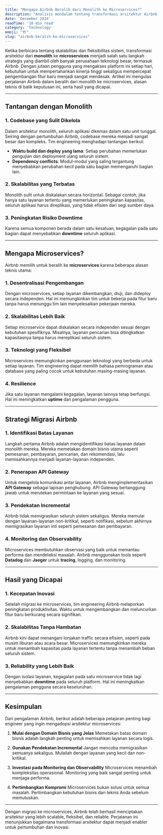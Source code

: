 ```yaml
---
title: "Mengapa Airbnb Beralih dari Monolith ke Microservices?"
description: "Analisis mendalam tentang transformasi arsitektur Airbnb dari monolith ke microservices berdasarkan fakta dan data."
date: 'December 2024'
readTime: '10 min read'
category: 'Technology'
emoji: "🏗️"
slug: "airbnb-beralih-ke-microservices"
---
```


Ketika berbicara tentang skalabilitas dan fleksibilitas sistem, transformasi arsitektur dari **monolith** ke **microservices** menjadi salah satu langkah strategis yang diambil oleh banyak perusahaan teknologi besar, termasuk Airbnb. Dengan jutaan pengguna yang mengakses platform ini setiap hari, kebutuhan untuk mempertahankan kinerja tinggi sekaligus mempercepat pengembangan fitur baru menjadi sangat mendesak. Artikel ini mengulas perjalanan Airbnb dalam beralih dari monolith ke microservices, alasan teknis di balik keputusan ini, serta hasil yang dicapai.

---

## Tantangan dengan Monolith

### 1. **Codebase yang Sulit Dikelola**
Dalam arsitektur monolith, seluruh aplikasi dikemas dalam satu unit tunggal. Seiring dengan pertumbuhan Airbnb, codebase mereka menjadi sangat besar dan kompleks. Tim engineering menghadapi tantangan berikut:
- **Waktu build dan deploy yang lama**: Setiap perubahan memerlukan pengujian dan deployment ulang seluruh sistem.
- **Dependency conflicts**: Modul-modul yang saling tergantung menyebabkan perubahan kecil pada satu bagian memengaruhi bagian lain.

### 2. **Skalabilitas yang Terbatas**
Monolith sulit untuk diskalakan secara horizontal. Sebagai contoh, jika hanya satu layanan tertentu yang memerlukan peningkatan kapasitas, seluruh aplikasi harus direplikasi, yang tidak efisien dari segi sumber daya.

### 3. **Peningkatan Risiko Downtime**
Karena semua komponen berada dalam satu kesatuan, kegagalan pada satu bagian dapat menyebabkan **downtime** seluruh aplikasi.

---

## Mengapa Microservices?

Airbnb memilih untuk beralih ke **microservices** karena beberapa alasan teknis utama:

### 1. **Desentralisasi Pengembangan**
Dengan microservices, setiap layanan dikembangkan, diuji, dan dideploy secara independen. Hal ini memungkinkan tim untuk bekerja pada fitur baru tanpa harus menunggu tim lain menyelesaikan pekerjaan mereka.

### 2. **Skalabilitas Lebih Baik**
Setiap microservice dapat diskalakan secara independen sesuai dengan kebutuhan spesifiknya. Misalnya, layanan pencarian bisa ditingkatkan kapasitasnya tanpa harus mereplikasi seluruh sistem.

### 3. **Teknologi yang Fleksibel**
Microservices memungkinkan penggunaan teknologi yang berbeda untuk setiap layanan. Tim engineering dapat memilih bahasa pemrograman atau database yang paling cocok untuk kebutuhan masing-masing layanan.

### 4. **Resilience**
Jika satu layanan mengalami kegagalan, layanan lainnya tetap berfungsi. Hal ini meningkatkan **uptime** dan pengalaman pengguna.

---

## Strategi Migrasi Airbnb

### 1. **Identifikasi Batas Layanan**
Langkah pertama Airbnb adalah mengidentifikasi batas layanan dalam monolith mereka. Mereka memetakan domain bisnis utama seperti pemesanan, pembayaran, pencarian, dan rekomendasi, lalu memisahkannya menjadi layanan-layanan independen.

### 2. **Penerapan API Gateway**
Untuk mengelola komunikasi antar layanan, Airbnb mengimplementasikan **API Gateway** sebagai lapisan penghubung. API Gateway bertanggung jawab untuk merutekan permintaan ke layanan yang sesuai.

### 3. **Pendekatan Incremental**
Airbnb tidak memigrasikan seluruh sistem sekaligus. Mereka memulai dengan layanan-layanan non-kritikal, seperti notifikasi, sebelum akhirnya memigrasikan layanan inti seperti pemesanan dan pembayaran.

### 4. **Monitoring dan Observability**
Microservices membutuhkan observasi yang baik untuk memantau performa dan mendeteksi masalah. Airbnb menggunakan tools seperti **Datadog** dan **Jaeger** untuk **tracing**, logging, dan monitoring.

---

## Hasil yang Dicapai

### 1. **Kecepatan Inovasi**
Setelah migrasi ke microservices, tim engineering Airbnb melaporkan peningkatan produktivitas. Waktu untuk mengembangkan dan meluncurkan fitur baru berkurang secara signifikan.

### 2. **Skalabilitas Tanpa Hambatan**
Airbnb kini dapat menangani lonjakan traffic secara efisien, seperti pada musim liburan atau acara besar. Microservices memungkinkan mereka untuk menambah kapasitas pada layanan tertentu tanpa menambah beban seluruh sistem.

### 3. **Reliability yang Lebih Baik**
Dengan isolasi layanan, kegagalan pada satu microservice tidak lagi menyebabkan **downtime** pada seluruh platform. Hal ini meningkatkan pengalaman pengguna secara keseluruhan.

---

## Kesimpulan

Dari pengalaman Airbnb, berikut adalah beberapa pelajaran penting bagi engineer yang ingin mengadopsi arsitektur microservices:

1. **Mulai dengan Domain Bisnis yang Jelas**
   Memetakan batas domain bisnis adalah langkah penting untuk memisahkan layanan secara logis.

2. **Gunakan Pendekatan Incremental**
   Jangan mencoba memigrasikan semuanya sekaligus. Mulailah dengan layanan yang kecil dan non-kritikal.

3. **Investasi pada Monitoring dan Observability**
   Microservices menambah kompleksitas operasional. Monitoring yang baik sangat penting untuk menjaga performa.

4. **Pertimbangkan Kompromi**
   Microservices bukan solusi untuk semua masalah. Pertimbangkan kebutuhan bisnis dan teknis Anda sebelum memutuskan.

---

Dengan migrasi ke microservices, Airbnb telah berhasil menciptakan arsitektur yang lebih scalable, fleksibel, dan reliable. Perjalanan ini menunjukkan bagaimana transformasi arsitektur dapat menjadi enabler untuk pertumbuhan dan inovasi.
